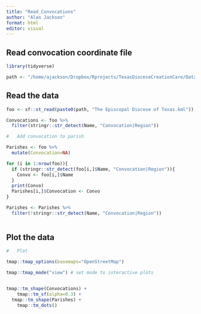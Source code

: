 ```yaml
---
title: "Read_Convocations"
author: "Alan Jackson"
format: html
editor: visual
---
```


## Read convocation coordinate file


```r

library(tidyverse)

path <- "/home/ajackson/Dropbox/Rprojects/TexasDioceseCreationCare/Data/"

```

##  Read the data

```r

foo <- sf::st_read(paste0(path, "The Episcopal Diocese of Texas.kml"))

Convocations <- foo %>% 
  filter(stringr::str_detect(Name, "Convocation|Region"))

#   Add convocation to parish

Parishes <- foo %>% 
  mutate(Convocation=NA)

for (i in 1:nrow(foo)){
  if (stringr::str_detect(foo[i,]$Name, "Convocation|Region")){  
    Convo <- foo[i,]$Name
  }
  print(Convo)
  Parishes[i,]$Convocation <- Convo 
}

Parishes <- Parishes %>% 
  filter(!stringr::str_detect(Name, "Convocation|Region"))
  

```


##  Plot the data

```r

#   Plot

tmap::tmap_options(basemaps="OpenStreetMap")

tmap::tmap_mode("view") # set mode to interactive plots


tmap::tm_shape(Convocations) + 
    tmap::tm_sf(alpha=0.3) +
  tmap::tm_shape(Parishes) + 
    tmap::tm_dots()


```






